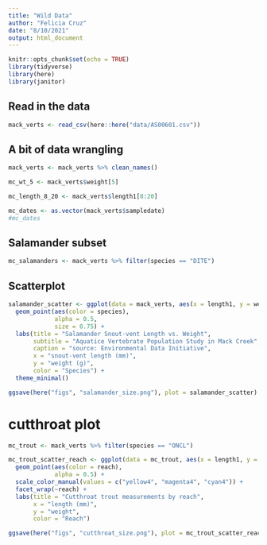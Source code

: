 ```yaml
---
title: "Wild Data"
author: "Felicia Cruz"
date: "8/10/2021"
output: html_document
---
```


```r
knitr::opts_chunk$set(echo = TRUE)
library(tidyverse)
library(here)
library(janitor)
```

## Read in the data
```r
mack_verts <- read_csv(here::here("data/AS00601.csv"))
```

## A bit of data wrangling 

```r
mack_verts <- mack_verts %>% clean_names()
```

```r
mc_wt_5 <- mack_verts$weight[5]

mc_length_8_20 <- mack_verts$length1[8:20]

mc_dates <- as.vector(mack_verts$sampledate)
#mc_dates
```

## Salamander subset
```r
mc_salamanders <- mack_verts %>% filter(species == "DITE")
```

## Scatterplot
```r
salamander_scatter <- ggplot(data = mack_verts, aes(x = length1, y = weight)) +
  geom_point(aes(color = species),
             alpha = 0.5,
             size = 0.75) +
  labs(title = "Salamander Snout-vent Length vs. Weight",
       subtitle = "Aquatice Vertebrate Population Study in Mack Creek",
       caption = "source: Environmental Data Initiative",
       x = "snout-vent length (mm)",
       y = "weight (g)",
       color = "Species") +
  theme_minimal()

ggsave(here("figs", "salamander_size.png"), plot = salamander_scatter)
```

# cutthroat plot 

```r
mc_trout <- mack_verts %>% filter(species == "ONCL") 

mc_trout_scatter_reach <- ggplot(data = mc_trout, aes(x = length1, y = weight)) + 
  geom_point(aes(color = reach),
             alpha = 0.5) + 
  scale_color_manual(values = c("yellow4", "magenta4", "cyan4")) + 
  facet_wrap(~reach) +
  labs(title = "Cutthroat trout measurements by reach",
       x = "length (mm)",
       y = "weight", 
       color = "Reach")

ggsave(here("figs", "cutthroat_size.png"), plot = mc_trout_scatter_reach)
```

